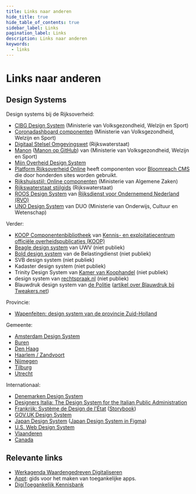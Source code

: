 ```yaml
---
title: Links naar anderen
hide_title: true
hide_table_of_contents: true
sidebar_label: Links
pagination_label: Links
description: Links naar anderen
keywords:
  - links
---
```


# Links naar anderen

## Design Systems

Design systems bij de Rijksoverheid:

- [CIBG Design System](https://designsystem.cibg.nl) (Ministerie van Volksgezondheid, Welzijn en Sport)
- [Coronadashboard componenten](https://github.com/minvws/nl-covid19-data-dashboard/tree/develop/packages/app/src/components) (Ministerie van Volksgezondheid, Welzijn en Sport)
- [Digitaal Stelsel Omgevingswet](https://www.dso-toolkit.nl/) (Rijkswaterstaat)
- [Manon](https://github.com/minvws/nl-rdo-manon) ([Manon op GitHub](https://minvws.github.io/nl-rdo-manon/)) van (Ministerie van Volksgezondheid, Welzijn en Sport)
- [Mijn Overheid Design System](https://stijl.mijn.overheid.nl/)
- [Platform Rijksoverheid Online](https://www.platformrijksoverheidonline.nl/producten-en-expertise/pro-websites/functionaliteiten-websites-en-magazines) heeft componenten voor [Bloomreach CMS](https://www.bloomreach.com/) die door honderden sites worden gebruikt.
- [Rijkshuisstijl: Online componenten](https://www.rijkshuisstijl.nl/basiselementen/basiselementen-online/online-componenten) (Ministerie van Algemene Zaken)
- [Rijkswaterstaat stijlgids](https://rijkswaterstaat-stijlgids.netlify.app) (Rijkswaterstaat)
- [ROOS Design System](https://www.figma.com/file/NHV1JYxJ28vKZInSI9u200/) van [Rijksdienst voor Ondernemend Nederland (RVO)](https://www.rvo.nl)
- [UNO Design System](https://uno.dfront.rijkscloud.nl/) van DUO (Ministerie van Onderwijs, Cultuur en Wetenschap)

Verder:

- [KOOP Componentenbibliotheek](https://componenten.overheid.nl/) van [Kennis- en exploitatiecentrum officiële overheidspublicaties (KOOP)](https://www.koopoverheid.nl)
- [Beagle design system](http://beagle.uwv.nl) van UWV (niet publiek)
- [Bold design system](https://bold.belastingdienst.nl) van de Belastingdienst (niet publiek)
- SVB design system (niet publiek)
- Kadaster design system (niet publiek)
- Trinity Design System van [Kamer van Koophandel](http://kvk.nl) (niet publiek)
- design system van [rechtspraak.nl](https://www.rechtspraak.nl) (niet publiek)
- Blauwdruk design system van [de Politie](http://politie.nl) ([artikel over Blauwdruk bij Tweakers.net](https://tweakers.net/plan/3126/designsysteem-blauwdruk-helpt-development-bij-de-politie-te-stroomlijnen.html))

Provincie:

- [Wapenfeiten: design system van de provincie Zuid-Holland](https://wapenfeiten.zuid-holland.nl)

Gemeente:

- [Amsterdam Design System](https://www.amsterdam.nl)
- [Buren](https://www.figma.com/file/dBzv9dd3GRFLtxzCKWq9uU/)
- [Den Haag](http://github.com/nl-design-system/denhaag)
- [Haarlem / Zandvoort](https://www.figma.com/file/yNP20OJZKRG3dW5dmDtyM9/)
- [Nijmegen](https://componenten.nijmegen.nl/)
- [Tilburg](https://beta.tilburg.nl/winkel/)
- [Utrecht](http://github.com/nl-design-system/utrecht)

Internationaal:

- [Denemarken Design System](https://designsystem.dk)
- [Designers Italia: The Design System for the Italian Public Administration](https://designers.italia.it)
- [Frankrijk: Système de Design de l'État](https://www.systeme-de-design.gouv.fr) ([Storybook](https://www.systeme-de-design.gouv.fr))
- [GOV.UK Design System](http://design-system.service.gov.uk/)
- [Japan Design System](https://www.digital.go.jp/policies/servicedesign/designsystem/) ([Japan Design System in Figma](https://www.figma.com/community/file/1172530831489802410))
- [U.S. Web Design System](https://designsystem.digital.gov)
- [Vlaanderen](https://overheid.vlaanderen.be/webuniversum/alle-webcomponenten)
- [Canada](https://www.canada.ca/en/government/about/design-system.html)

## Relevante links

- [Werkagenda Waardengedreven Digitaliseren](https://www.digitaleoverheid.nl/werkagenda-waardengedreven-digitaliseren/)
- [Appt](https://appt.org/): gids voor het maken van toegankelijke apps.
- [DigiToegankelijk Kennisbank](https://www.digitoegankelijk.nl/aan-de-slag/kennisbank)
